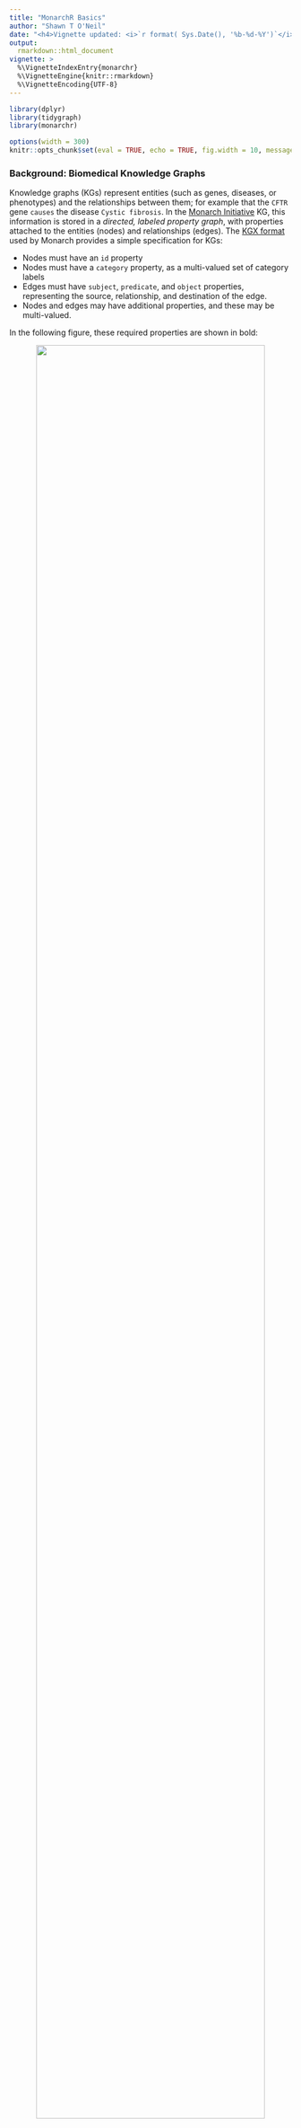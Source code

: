 ```yaml
---
title: "MonarchR Basics"
author: "Shawn T O'Neil"
date: "<h4>Vignette updated: <i>`r format( Sys.Date(), '%b-%d-%Y')`</i></h4>"
output:
  rmarkdown::html_document
vignette: >
  %\VignetteIndexEntry{monarchr}
  %\VignetteEngine{knitr::rmarkdown}
  %\VignetteEncoding{UTF-8}
---
```


<style>
div.blue { background-color:#e6f0ff; border-radius: 5px; padding: 20px;}
</style>


```r
library(dplyr)
library(tidygraph)
library(monarchr)

options(width = 300)
knitr::opts_chunk$set(eval = TRUE, echo = TRUE, fig.width = 10, message = FALSE, warning = FALSE)
```


### Background: Biomedical Knowledge Graphs

Knowledge graphs (KGs) represent entities (such as genes, diseases, or phenotypes) and
the relationships between them; for example that the `CFTR` gene `causes` the disease
`Cystic fibrosis`. In the [Monarch Initiative](https://monarchiniative.org) KG, this
information is stored in a *directed, labeled property graph*, with properties
attached to the entities (nodes) and relationships (edges). The [KGX format](https://github.com/biolink/kgx/blob/master/specification/kgx-format.md) used by 
Monarch provides a simple specification for KGs:

* Nodes must have an `id` property
* Nodes must have a `category` property, as a multi-valued set of category labels
* Edges must have `subject`, `predicate`, and `object` properties, representing the source, relationship, and destination of the edge.
* Nodes and edges may have additional properties, and these may be multi-valued.

In the following figure, these required properties are shown in bold:

<center>![](assets/cftr_cf_edge.png){width=90%}</center>

The `monarchr` package provides access to the cloud-hosted Monarch Initiative KG,
and [others in KGX format](https://kghub.org) via graph-database and file-based "engines", 
with a simple but flexible set of query functions. The example below finds all
of the sub-types of [Neimann-Pick Disease](https://monarchinitiative.org/MONDO:0001982), and all of the
genes associated with those. (You an use the [Monarch Initiative](https://monarchiniative.org) website to
identify IDs for genes, diseases, phenotypes and more, or `search_nodes()` described below.)


```r
# MONDO:0001982 Niemann-Pick Disease (13 subtypes)

g <- monarch_engine() |>
  fetch_nodes(query_ids = c("MONDO:0001982")) |>
	expand(predicates = "biolink:subclass_of", direction = "in", transitive = TRUE) |>
	expand(result_categories = "biolink:Gene")

plot(g)
g
```


Backed by `tidygraph` and `igraph`, `monarchr` is part of a larger ecosystem of graph analyses in R:

- Graph joins, filters, and other manipulation: [`tidygraph`](https://tidygraph.data-imaginist.com/)
- Visualization: 
  - ggplot-based: [`ggraph`](https://ggraph.data-imaginist.com/), 
  - Interactive: [`visNetwork`](https://datastorm-open.github.io/visNetwork/), [`threejs`](https://bwlewis.github.io/rthreejs/)
- Exploratory analyses: [`EGAnet`](https://r-ega.net/)
- Graph algorithms: 
  - Various: [`igraph`](https://r.igraph.org/reference/index.html), [`migraph`](https://cran.r-project.org/web/packages/migraph/index.html), [`netrankr`](https://github.com/schochastics/netrankr/)
  - Matching: [`iGraphMatch`](https://cran.r-project.org/web/packages/iGraphMatch/vignettes/iGraphMatch.html)
  - Graph neural networks: [`spinner`](https://rpubs.com/giancarlo_vercellino/spinner)
  - Clustering: [`clustAnalytics`](https://cran.r-project.org/web/packages/clustAnalytics/index.html)
  - Community detection: [`leidenAlg`](https://github.com/kharchenkolab/leidenAlg)
  - Link prediction: [`linkprediction`](https://cran.r-project.org/web/packages/linkprediction/index.html)
- Other:
  - Particle/force-based simulation: [`particles`](https://github.com/thomasp85/particles)
  - ... others in the reverse imports for [`igraph`](https://cran.r-project.org/web/packages/igraph/index.html)
  

<div class = "blue">
*Note*: The default `plot()` provided by `monarchr` is a work in progress with limited features. 
</div>

### Engines

Two kinds of engines are supported, providing largely the same functionality: one supporting access to [Neo4j graph databases](https://neo4j.com/), and another supporting file-based access to TSV-formatted `.tar.gz` KGs hosted at [kghub.io](https://kghub.io). Regardless of source, KGs must conform to the [KGX specification](https://github.com/biolink/kgx/blob/master/specification/kgx-format.md).

The most accessible engine provided by `monarchr` is the `monarch_engine()`, designed specifically to access the cloud-hosted [Monarch Initiative](https://monarchiniatiative.org) KG.

```r
monarch <- monarch_engine()
```

Using another Neo4j database via `neo4j_engine()` is as simple as specifying a Neo4j [Bolt](https://neo4j.com/docs/operations-manual/current/configuration/ports/) endpoint, and username and password if required. This may be used to host your own Neo4j database for efficient KG access, based on the Monarch Neo4j [docker deployment](https://github.com/monarch-initiative/monarch-neo4j). 

```r
neodb <- neo4j_engine("http://localhost:7687", username = "user", password = "pass")
```

Finally, the `file_engine()` provides KG access to KGX-formatted, `.tar.gz` files containing tab-separated `*_nodes.tsv` and `*_edges.tsv` files. The package comes bundled with a version of the MONDO ontology KG for demonstration purposes. You can also provide a local file path, or a URL to a remote file, which will be downloaded to the current working directory.

```r
filename <- system.file("extdata", "mondo_kgx_tsv.tar.gz", package = "monarchr")
# filename <- "https://kghub.io/kg-obo/mondo/2024-03-04/mondo_kgx_tsv.tar.gz"

mondo <- file_engine(filename)
```

### Fetching Nodes

Engines support a `fetch_nodes()` function for pulling nodes by specified criteria. It returns a `tidygraph`-based graph, but only nodes, not any edges that may connect them. These can be specified as a set of IDs:

```r
g <- monarch |>
	fetch_nodes(query_ids = c("MONDO:0009061", "HGNC:1884"))

g
```
Nodes can also be fetched in bulk. For example, we can fetch all of the nodes where `in_taxon_label` equals `"Homo sapiens"`. For demonstration purposes, we'll limit the number of results to 20 (ordered by node ID).

```r
h_sapiens_nodes <- monarch |>
	fetch_nodes(in_taxon_label == "Homo sapiens", limit = 20)
h_sapiens_nodes
```

While the syntax does not support all R expressions (for compatibility with database-backed engines), 
standard comparisons `==`, `!=`, `<=`, `>=`, `<`, and `>` are, as are logical operators `&`, `|`, and `!`,
and grouping with `()`s. Since many node properties are multi-valued, we provide a special `%in_list%`
operator to allow exact match against entries. Here we fetch all the *Homo sapiens* Genes, using `%in_list%` to account for the multi-valued nature of node `category`.^[The `%in_list%` and other operators work the same
for `file_engine()`s, which store multi-valued properties in list columns where `%in%` does not provide the desired semantics. Note that `%in_list%` can only take a length-one character vector as the left-hand side, and the right hand side must be a single
node property name in the KG.]

```r
human_genes <- monarch |>
	fetch_nodes(in_taxon_label == "Homo sapiens" & "biolink:Gene" %in_list% category, 
							limit = 20)

human_genes
```

A convenience `%~%` operator provides regular-expression matching against node properties (but not multi-valued
ones like `category`).

```r
fibrosis_disease_matches <- monarch |>
	fetch_nodes(description %~% ".*[fF]ibrosis.*" & "biolink:Disease" %in_list% category,
							limit = 20)
fibrosis_disease_matches
```
### Expanding

From a set of nodes (and possibly edges that connect them), we can "expand" by fetching their collective neighborhood from the KG engine. Here we fetch 10 Gene nodes, and in the first call to `expand()` fetch nodes connected by `biolink:causes` or `biolink:gene_associated_with_condition` predicates. We then take the resulting graph (which contains both disease and gene nodes), and fetch the neighborhood of nodes with category `biolink:PhenotypicFeature`. Since there are many such results, we add a `limit` for the visualization.^[The `limit` parameter for `expand()` is more complex than for `fetch_nodes()`, because the query graph also contains edges which may be part of the neighborhood that would be fetched; `expand()` attempts to fetch `limit` new edges that are not part of the query already. Further, unlike in `fetch_nodes()` where nodes are ordered by ID, edges returned by `expand()` have no explicit order, and results with `limit` should not be considered reproducible or representative.]

```r
# MONDO:0018982, MONDO:0011871: Neimann-Pick type B and C

g <- monarch |>
	fetch_nodes(query_ids = c("MONDO:0018982", "MONDO:0011871")) |>
	expand(predicates = c("biolink:causes", "biolink:gene_associated_with_condition")) |>
	expand(result_categories = c("biolink:PhenotypicFeature"), limit = 10)

plot(g)
```
We can limit the expansion based on several factors, which are combined in an "and" fashion:

- `direction`: `"in`", `"out"`, or `"both"` (default): which direction edges should point from the query graph nodes
- `predicates`: a character vector of edge predicates to fetch (all if unspecified)
- `result_categories`: a character vector of node category labels to fetch in the connected neighborhood (all if unspecified)

The `drop_unused_query_nodes` parameter (which defaults to `FALSE`) keeps only the nodes that are part of the recently-expanded neighborhood. For example, given a query graph with many diseases, if we try to fetch neighboring phenotypes, setting this to `TRUE` removes those disease nodes without any phenotypes.

Lastly, the `transitive` parameter (which defaults to `FALSE`) can be used to fetch hierarchical, transitive relationships like `biolink:subclass_of`. When using `transitive = TRUE`, direction must be `"in"` or `"out"`, and `predicates` must be a single entry. The first example above illustrated this; here we explore the super-types and sub-types of Niemann-Pick, by first fetching all of its subtypes, and then considering the collective ancestry of those nodes in the KG. Not all ancestors are diseases (e.g. `biolink:Entity`), so we restrict the result set of the second expansion.

```r
# MONDO:0001982 Niemann-Pick Disease (13 subtypes)

hierarchy <- monarch |>
  fetch_nodes(query_ids = c("MONDO:0001982")) |>
	expand(predicates = "biolink:subclass_of", direction = "in", transitive = TRUE) |>
	expand(predicates = "biolink:subclass_of", direction = "out", transitive = TRUE, result_categories = "biolink:Disease")

plot(hierarchy)
```

### Monarch Features

#### Searching

While `fetch_nodes()` and `expand()` apply to all types of engines, `monarchr` also exposes functionality specific to the Monarch Initiatives' API services. The first of these is `monarch_search()`, which uses the same search API as the Monarch [website](https://monarchinitiative.org), returning a graph with matching nodes backed by a `monarch_engine()`.

```r
cf_hits <- monarch_search("Cystic fibrosis", category = "biolink:Disease", limit = 5)

cf_hits
```

#### Semantic Similarity

Monarch's [Semantic Similarity](https://monarchinitiative.org/explore#phenotype-explorer) tool
provides matches between given query and target nodes, based on their semantic similarity in the KG. Here we grab a few phenotypes of Ehlers-Danlos syndrome, classic type (`"MONDO:0007522"`) and Marfan Syndrome (`"MONDO:0007947"`), and we find the best matching Marfan phenotype for each EDS phenotype. The
result is returned as a graph, containing only computed `"computed:best_matches"` edges:

```r
eds_phenos <- monarch |>
	fetch_nodes(query_ids = "MONDO:0007522") |> 
	expand(predicates = "biolink:has_phenotype", limit = 10)

marfan_phenos <- monarch |>
	fetch_nodes(query_ids = "MONDO:0007947") |> 
	expand(predicates = "biolink:has_phenotype", limit = 10)

sim <- monarch_semsim(eds_phenos, marfan_phenos)

plot(sim)
sim
```

Note that the Disease nodes were included in the match as well. Although not
displayed by `plot()`, edges also include the metric, similarity score, and
ID of the least common ancestor relating the nodes.


We can use `tidygraph`'s `graph_join()` to see this result in the context 
of the original query and target graphs.

```r
eds_phenos |>
	graph_join(marfan_phenos) |>
	graph_join(sim) |>
	plot()
```

```r
eds_phenos |>
	# compute semantic similarity edges
	monarch_semsim(marfan_phenos, include_reverse = TRUE) |>
	graph_join(eds_phenos) |>
	graph_join(marfan_phenos) |>
	plot()
```
